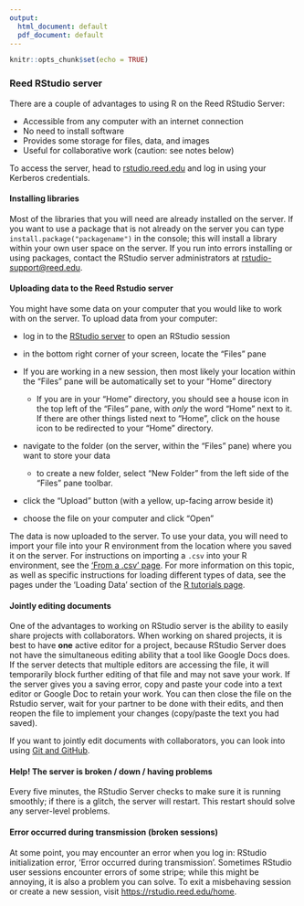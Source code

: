 ```yaml
---
output:
  html_document: default
  pdf_document: default
---
```


```r
knitr::opts_chunk$set(echo = TRUE)
```

### Reed RStudio server

There are a couple of advantages to using R on the Reed RStudio Server:

-   Accessible from any computer with an internet connection
-   No need to install software
-   Provides some storage for files, data, and images
-   Useful for collaborative work (caution: see notes below)

To access the server, head to [rstudio.reed.edu](https://rstudio.reed.edu) and log in using your Kerberos credentials.

#### Installing libraries

Most of the libraries that you will need are already installed on the server. If you want to use a package that is not already on the server you can type `install.package("packagename")` in the console; this will install a library within your own user space on the server. If you run into errors installing or using packages, contact the RStudio server administrators at [rstudio-support\@reed.edu](mailto:rstudio-support@reed.edu).

#### Uploading data to the Reed Rstudio server

You might have some data on your computer that you would like to work with on the server. To upload data from your computer:

-   log in to the [RStudio server](https://rstudio.reed.edu) to open an RStudio session

-   in the bottom right corner of your screen, locate the "Files" pane

-   If you are working in a new session, then most likely your location within the "Files" pane will be automatically set to your "Home" directory

    -   If you are in your "Home" directory, you should see a house icon in the top left of the "Files" pane, with *only* the word "Home" next to it. If there are other things listed next to "Home", click on the house icon to be redirected to your "Home" directory.

-   navigate to the folder (on the server, within the "Files" pane) where you want to store your data

    -   to create a new folder, select "New Folder" from the left side of the "Files" pane toolbar.

-   click the "Upload" button (with a yellow, up-facing arrow beside it)

-   choose the file on your computer and click "Open"

The data is now uploaded to the server. To use your data, you will need to import your file into your R environment from the location where you saved it on the server. For instructions on importing a `.csv` into your R environment, see the ['From a .csv' page](https://www.reed.edu/data-at-reed/resources/R/from-a-.csv.html). For more information on this topic, as well as specific instructions for loading different types of data, see the pages under the 'Loading Data' section of the [R tutorials page](https://www.reed.edu/data-at-reed/resources/R/index.html).

#### Jointly editing documents

One of the advantages to working on RStudio server is the ability to easily share projects with collaborators. When working on shared projects, it is best to have **one** active editor for a project, because RStudio Server does not have the simultaneous editing ability that a tool like Google Docs does. If the server detects that multiple editors are accessing the file, it will temporarily block further editing of that file and may not save your work. If the server gives you a saving error, copy and paste your code into a text editor or Google Doc to retain your work. You can then close the file on the Rstudio server, wait for your partner to be done with their edits, and then reopen the file to implement your changes (copy/paste the text you had saved).

If you want to jointly edit documents with collaborators, you can look into using [Git and GitHub](https://happygitwithr.com/rstudio-git-github.html).

#### Help! The server is broken / down / having problems

Every five minutes, the RStudio Server checks to make sure it is running smoothly; if there is a glitch, the server will restart. This restart should solve any server-level problems.

#### Error occurred during transmission (broken sessions)

At some point, you may encounter an error when you log in: RStudio initialization error, 'Error occurred during transmission'. Sometimes RStudio user sessions encounter errors of some stripe; while this might be annoying, it is also a problem you can solve. To exit a misbehaving session or create a new session, visit <https://rstudio.reed.edu/home>.
